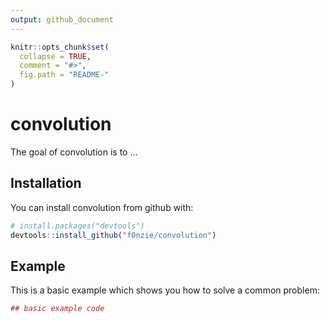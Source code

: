 ```yaml
---
output: github_document
---
```


<!-- README.md is generated from README.Rmd. Please edit that file -->

```r
knitr::opts_chunk$set(
  collapse = TRUE,
  comment = "#>",
  fig.path = "README-"
)
```

# convolution

The goal of convolution is to ...

## Installation

You can install convolution from github with:

```r
# install.packages("devtools")
devtools::install_github("f0nzie/convolution")
```

## Example

This is a basic example which shows you how to solve a common problem:

```r
## basic example code
```
